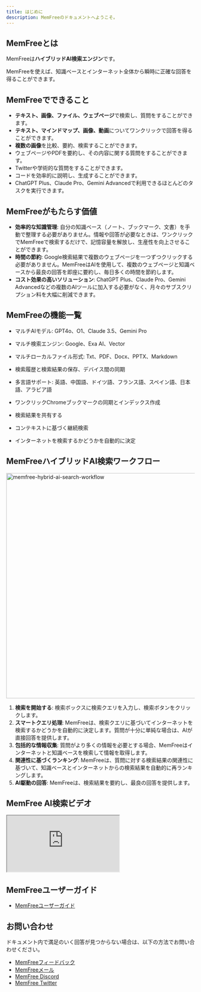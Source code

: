 ```yaml
---
title: はじめに
description: MemFreeのドキュメントへようこそ。
---
```


## MemFreeとは

MemFreeは<b>ハイブリッドAI検索エンジン</b>です。

MemFreeを使えば、知識ベースとインターネット全体から瞬時に正確な回答を得ることができます。

## MemFreeでできること

- **テキスト、画像、ファイル、ウェブページ**で検索し、質問をすることができます。
- **テキスト、マインドマップ、画像、動画**についてワンクリックで回答を得ることができます。
- **複数の画像**を比較、要約、検索することができます。
- ウェブページやPDFを要約し、その内容に関する質問をすることができます。
- Twitterや学術的な質問をすることができます。
- コードを効率的に説明し、生成することができます。
- ChatGPT Plus、Claude Pro、Gemini Advancedで利用できるほとんどのタスクを実行できます。

## MemFreeがもたらす価値

- **効率的な知識管理**: 自分の知識ベース（ノート、ブックマーク、文書）を手動で整理する必要がありません。情報や回答が必要なときは、ワンクリックでMemFreeで検索するだけで、記憶容量を解放し、生産性を向上させることができます。
- **時間の節約**: Google検索結果で複数のウェブページを一つずつクリックする必要がありません。MemFreeはAIを使用して、複数のウェブページと知識ベースから最良の回答を即座に要約し、毎日多くの時間を節約します。
- **コスト効果の高いソリューション**: ChatGPT Plus、Claude Pro、Gemini Advancedなどの複数のAIツールに加入する必要がなく、月々のサブスクリプション料を大幅に削減できます。

## MemFreeの機能一覧

- マルチAIモデル: GPT4o、O1、Claude 3.5、Gemini Pro

- マルチ検索エンジン: Google、Exa AI、Vector

- マルチローカルファイル形式: Txt、PDF、Docx、PPTX、Markdown

- 検索履歴と検索結果の保存、デバイス間の同期

- 多言語サポート: 英語、中国語、ドイツ語、フランス語、スペイン語、日本語、アラビア語

- ワンクリックChromeブックマークの同期とインデックス作成

- 検索結果を共有する

- コンテキストに基づく継続検索

- インターネットを検索するかどうかを自動的に決定

## MemFreeハイブリッドAI検索ワークフロー

<Image
    className="mt-4 overflow-hidden rounded-lg border"
    width="800"
    height="600"
    src="/memfree-hybrid-ai-search.webp"
    alt="memfree-hybrid-ai-search-workflow"
/>

1.  **検索を開始する**: 検索ボックスに検索クエリを入力し、検索ボタンをクリックします。
2.  **スマートクエリ処理**: MemFreeは、検索クエリに基づいてインターネットを検索するかどうかを自動的に決定します。質問が十分に単純な場合は、AIが直接回答を提供します。
3.  **包括的な情報収集**: 質問がより多くの情報を必要とする場合、MemFreeはインターネットと知識ベースを検索して情報を取得します。
4.  **関連性に基づくランキング**: MemFreeは、質問に対する検索結果の関連性に基づいて、知識ベースとインターネットからの検索結果を自動的に再ランキングします。
5.  **AI駆動の回答**: MemFreeは、検索結果を要約し、最良の回答を提供します。

## MemFree AI検索ビデオ

<iframe
    className="mt-6 aspect-video w-full"
    src="https://www.youtube.com/embed/So_4pb3ynVk"
    title="MemFree: ハイブリッドAI検索エンジン"
    allow="accelerometer; autoplay; clipboard-write; encrypted-media; gyroscope; picture-in-picture; web-share; fullscreen"
    referrerPolicy="strict-origin-when-cross-origin"
    allowFullScreen
></iframe>

## MemFreeユーザーガイド

-   [MemFreeユーザーガイド](/docs/memfree-user-guide)

## お問い合わせ

ドキュメント内で満足のいく回答が見つからない場合は、以下の方法でお問い合わせください。

-   [MemFreeフィードバック](https://feedback.memfree.me/)
-   [MemFreeメール](mailto:support@memfrre.me)
-   [MemFree Discord](https://discord.com/invite/7QqyMSTaRq)
-   [MemFree Twitter](https://x.com/ahaapple2023)
